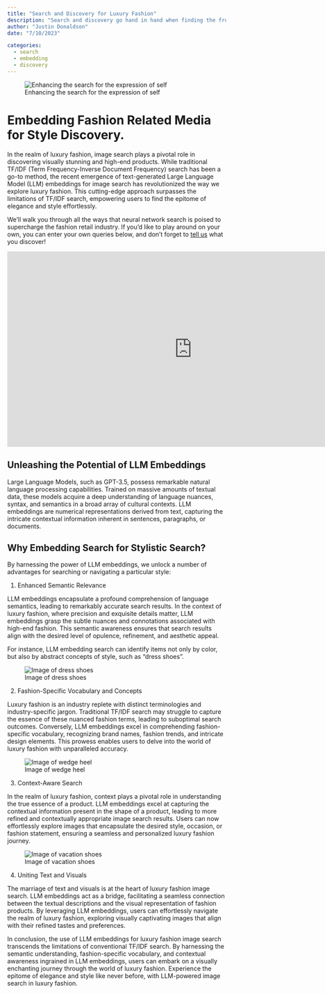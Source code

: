 ```yaml
---
title: "Search and Discovery for Luxury Fashion"
description: "Search and discovery go hand in hand when finding the frontiers for personal taste"
author: "Justin Donaldson"
date: "7/10/2023"

categories:
  - search
  - embedding
  - discovery
---
```


![Enhancing the search for the expression of self](images/omgjjd_a_woman_searching_through_layers_of_a_neural_network_bra_621c77d0-55f4-4be8-8b8e-712e3dd50819.png)


# Embedding Fashion Related Media for Style Discovery.

In the realm of luxury fashion, image search plays a pivotal role in
discovering visually stunning and high-end products. While traditional TF/IDF
(Term Frequency-Inverse Document Frequency) search has been a go-to method, the
recent emergence of text-generated Large Language Model (LLM) embeddings for
image search has revolutionized the way we explore luxury fashion. This
cutting-edge approach surpasses the limitations of TF/IDF search, empowering
users to find the epitome of elegance and style effortlessly.

We'll walk you through all the ways that neural network search is poised to
supercharge the fashion retail industry. If you'd like to play around on your
own, you can enter your own queries below, and don't forget to [tell
us](mailto:info@hush1one.com) what you discover!


```{=html}
<iframe
	src="https://hushh-hushh.hf.space"
	frameborder="0"
	width="850"
	height="450"
></iframe>
```




## Unleashing the Potential of LLM Embeddings

Large Language Models, such as GPT-3.5, possess remarkable natural language
processing capabilities. Trained on massive amounts of textual data, these
models acquire a deep understanding of language nuances, syntax, and semantics
in a broad array of cultural contexts. LLM embeddings are numerical
representations derived from text, capturing the intricate contextual
information inherent in sentences, paragraphs, or documents.

## Why Embedding Search for Stylistic Search?

By harnessing the power of LLM embeddings, we unlock a number of advantages for
searching or navigating a particular style:

1. Enhanced Semantic Relevance

LLM embeddings encapsulate a profound comprehension of language semantics,
leading to remarkably accurate search results. In the context of luxury
fashion, where precision and exquisite details matter, LLM embeddings grasp the
subtle nuances and connotations associated with high-end fashion. This semantic
awareness ensures that search results align with the desired level of opulence,
refinement, and aesthetic appeal.

For instance, LLM embedding search can identify items not only by color, but
also by abstract concepts of style, such as "dress shoes".

![Image of dress shoes](images/dress_shoes.png)

2. Fashion-Specific Vocabulary and Concepts

Luxury fashion is an industry replete with distinct terminologies and
industry-specific jargon. Traditional TF/IDF search may struggle to capture the
essence of these nuanced fashion terms, leading to suboptimal search outcomes.
Conversely, LLM embeddings excel in comprehending fashion-specific vocabulary,
recognizing brand names, fashion trends, and intricate design elements. This
prowess enables users to delve into the world of luxury fashion with
unparalleled accuracy.

![Image of wedge heel](images/wedge_heel.png)



3. Context-Aware Search

In the realm of luxury fashion, context plays a pivotal role in understanding
the true essence of a product. LLM embeddings excel at capturing the contextual
information present in the shape of a product, leading to more refined
and contextually appropriate image search results. Users can now effortlessly
explore images that encapsulate the desired style, occasion, or fashion
statement, ensuring a seamless and personalized luxury fashion journey.


![Image of vacation shoes](images/vacation_shoes.png)



4. Uniting Text and Visuals

The marriage of text and visuals is at the heart of luxury fashion image
search. LLM embeddings act as a bridge, facilitating a seamless connection
between the textual descriptions and the visual representation of fashion
products. By leveraging LLM embeddings, users can effortlessly navigate the
realm of luxury fashion, exploring visually captivating images that align with
their refined tastes and preferences.

In conclusion, the use of LLM embeddings for luxury fashion image search
transcends the limitations of conventional TF/IDF search. By harnessing the
semantic understanding, fashion-specific vocabulary, and contextual awareness
ingrained in LLM embeddings, users can embark on a visually enchanting journey
through the world of luxury fashion. Experience the epitome of elegance and
style like never before, with LLM-powered image search in luxury fashion.


